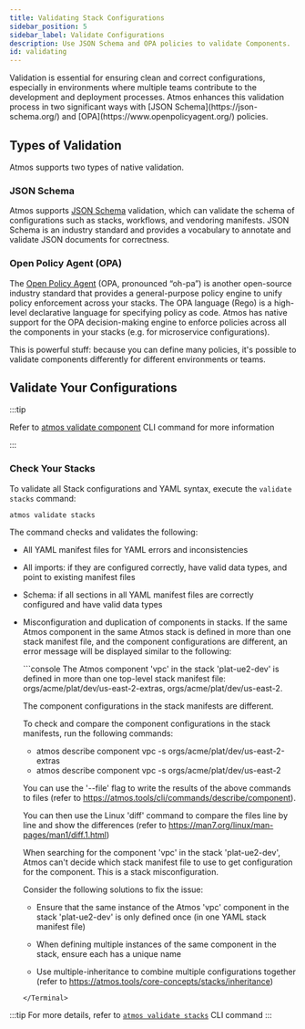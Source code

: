 ```yaml
---
title: Validating Stack Configurations
sidebar_position: 5
sidebar_label: Validate Configurations
description: Use JSON Schema and OPA policies to validate Components.
id: validating
---
```


<Intro>
Validation is essential for ensuring clean and correct configurations, especially in environments where multiple teams contribute 
to the development and deployment processes. Atmos enhances this validation process in two significant ways with [JSON Schema](https://json-schema.org/) and [OPA](https://www.openpolicyagent.org/) policies.
</Intro>

## Types of Validation

Atmos supports two types of native validation.

### JSON Schema

Atmos supports [JSON Schema](https://json-schema.org/) validation, which can validate the schema of configurations such as stacks, workflows, and vendoring manifests.
JSON Schema is an industry standard and provides a vocabulary to annotate and validate JSON documents for correctness.

### Open Policy Agent (OPA)

The [Open Policy Agent](https://www.openpolicyagent.org/docs/latest/) (OPA, pronounced “oh-pa”) is another open-source industry standard that provides
a general-purpose policy engine to unify policy enforcement across your stacks. The OPA language (Rego) is a high-level declarative language for
specifying policy as code. Atmos has native support for the OPA decision-making engine to enforce policies across all the components in your stacks
(e.g. for microservice configurations).

This is powerful stuff: because you can define many policies, it's possible to validate components differently for different environments or teams.

## Validate Your Configurations

:::tip

Refer to [atmos validate component](/cli/commands/validate/component) CLI command for more information

:::

### Check Your Stacks

To validate all Stack configurations and YAML syntax, execute the `validate stacks` command:

```shell
atmos validate stacks
```

The command checks and validates the following:

- All YAML manifest files for YAML errors and inconsistencies

- All imports: if they are configured correctly, have valid data types, and point to existing manifest files

- Schema: if all sections in all YAML manifest files are correctly configured and have valid data types

- Misconfiguration and duplication of components in stacks. If the same Atmos component in the same Atmos stack is
  defined in more than one stack manifest file, and the component configurations are different, an error message will
  be displayed similar to the following:

  <Terminal title="atmos validate stacks">
    ```console
    The Atmos component 'vpc' in the stack 'plat-ue2-dev' is defined in more than one 
    top-level stack manifest file: orgs/acme/plat/dev/us-east-2-extras, orgs/acme/plat/dev/us-east-2.
    
    The component configurations in the stack manifests are different.
    
    To check and compare the component configurations in the stack manifests, run the following commands:
    - atmos describe component vpc -s orgs/acme/plat/dev/us-east-2-extras
    - atmos describe component vpc -s orgs/acme/plat/dev/us-east-2
    
    You can use the '--file' flag to write the results of the above commands to files 
    (refer to https://atmos.tools/cli/commands/describe/component).
    
    You can then use the Linux 'diff' command to compare the files line by line and show the differences 
    (refer to https://man7.org/linux/man-pages/man1/diff.1.html)
    
    When searching for the component 'vpc' in the stack 'plat-ue2-dev', Atmos can't decide which 
    stack manifest file to use to get configuration for the component. This is a stack misconfiguration.
    
    Consider the following solutions to fix the issue:

    - Ensure that the same instance of the Atmos 'vpc' component in the stack 'plat-ue2-dev'
      is only defined once (in one YAML stack manifest file)

    - When defining multiple instances of the same component in the stack,
      ensure each has a unique name

    - Use multiple-inheritance to combine multiple configurations together
      (refer to https://atmos.tools/core-concepts/stacks/inheritance)
    ```
  </Terminal>

:::tip
For more details, refer to [`atmos validate stacks`](/cli/commands/validate/stacks) CLI command
:::
